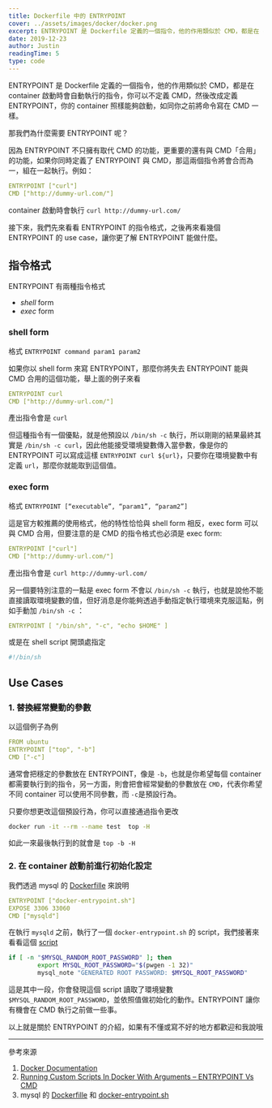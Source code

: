 ```yaml
---
title: Dockerfile 中的 ENTRYPOINT
cover: ../assets/images/docker/docker.png
excerpt: ENTRYPOINT 是 Dockerfile 定義的一個指令，他的作用類似於 CMD，都是在 container 啟動時會自動執行的指令，你可以不定義 CMD，然後改成定義 ENTRYPOINT，你的 container 照樣能夠啟動，如同你之前將命令寫在 CMD 一樣
date: 2019-12-23
author: Justin
readingTime: 5
type: code
---
```


ENTRYPOINT 是 Dockerfile 定義的一個指令，他的作用類似於 CMD，都是在 container 啟動時會自動執行的指令，你可以不定義 CMD，然後改成定義 ENTRYPOINT，你的 container 照樣能夠啟動，如同你之前將命令寫在 CMD 一樣。

那我們為什麼需要 ENTRYPOINT 呢？

因為 ENTRYPOINT 不只擁有取代 CMD 的功能，更重要的還有與 CMD「合用」的功能，如果你同時定義了 ENTRYPOINT 與 CMD，那這兩個指令將會合而為一，組在一起執行。例如：

```yaml
ENTRYPOINT ["curl"]
CMD ["http://dummy-url.com/"]
```

container 啟動時會執行 `curl http://dummy-url.com/`

接下來，我們先來看看 ENTRYPOINT 的指令格式，之後再來看幾個 ENTRYPOINT 的 use case，讓你更了解 ENTRYPOINT 能做什麼。

## 指令格式

ENTRYPOINT 有兩種指令格式

- _shell_ form
- _exec_ form

### shell form

格式 `ENTRYPOINT command param1 param2`

如果你以 shell form 來寫 ENTRYPOINT，那麼你將失去 ENTRYPOINT 能與 CMD 合用的這個功能，舉上面的例子來看

```yaml
ENTRYPOINT curl
CMD ["http://dummy-url.com/"]
```

產出指令會是 `curl`

但這種指令有一個優點，就是他預設以 `/bin/sh -c` 執行，所以剛剛的結果最終其實是 `/bin/sh -c curl`，因此他能接受環境變數傳入當參數，像是你的 ENTRYPOINT 可以寫成這樣 `ENTRYPOINT curl ${url}`，只要你在環境變數中有定義 `url`，那麼你就能取到這個值。

### exec form

格式 `ENTRYPOINT [“executable”, “param1”, “param2”]`

這是官方較推薦的使用格式，他的特性恰恰與 shell form 相反，exec form 可以與 CMD 合用，但要注意的是 CMD 的指令格式也必須是 exec form:

```yaml
ENTRYPOINT ["curl"]
CMD ["http://dummy-url.com/"]
```

產出指令會是 `curl http://dummy-url.com/`

另一個要特別注意的一點是 exec form 不會以 `/bin/sh -c` 執行，也就是說他不能直接讀取環境變數的值，但好消息是你能夠透過手動指定執行環境來克服這點，例如手動加 `/bin/sh -c` ：

```yaml
ENTRYPOINT [ "/bin/sh", "-c", "echo $HOME" ]
```

或是在 shell script 開頭處指定

```bash
#!/bin/sh
```

## Use Cases

### 1. 替換經常變動的參數

以這個例子為例

```yaml
FROM ubuntu
ENTRYPOINT ["top", "-b"]
CMD ["-c"]
```

通常會把穩定的參數放在 ENTRYPOINT，像是 `-b`，也就是你希望每個 container 都需要執行到的指令，另一方面，則會把會經常變動的參數放在 `CMD`，代表你希望不同 container 可以使用不同參數，而 `-c`是預設行為。

只要你想更改這個預設行為，你可以直接通過指令更改

```bash
docker run -it --rm --name test  top -H
```

如此一來最後執行到的就會是 `top -b -H`

### 2. 在 container 啟動前進行初始化設定

我們透過 mysql 的 [Dockerfille](https://github.com/docker-library/mysql/blob/6659750146b7a6b91a96c786729b4d482cf49fe6/8.0/Dockerfile) 來說明

```yaml
ENTRYPOINT ["docker-entrypoint.sh"]
EXPOSE 3306 33060
CMD ["mysqld"]
```

在執行 `mysqld` 之前，執行了一個 `docker-entrypoint.sh` 的 script，我們接著來看看這個 [script](https://github.com/docker-library/mysql/blob/6659750146b7a6b91a96c786729b4d482cf49fe6/8.0/docker-entrypoint.sh)

```bash
if [ -n "$MYSQL_RANDOM_ROOT_PASSWORD" ]; then
		export MYSQL_ROOT_PASSWORD="$(pwgen -1 32)"
		mysql_note "GENERATED ROOT PASSWORD: $MYSQL_ROOT_PASSWORD"
```

這是其中一段，你會發現這個 script 讀取了環境變數 `$MYSQL_RANDOM_ROOT_PASSWORD`，並依照值做初始化的動作。ENTRYPOINT 讓你有機會在 CMD 執行之前做一些事。

以上就是關於 ENTRYPOINT 的介紹，如果有不懂或寫不好的地方都歡迎和我說哦

---

參考來源

1. [Docker Documentation](https://docs.docker.com/engine/reference/builder/)
2. [Running Custom Scripts In Docker With Arguments – ENTRYPOINT Vs CMD](https://devopscube.com/run-scripts-docker-arguments/)
3. mysql 的 [Dockerfille](https://github.com/docker-library/mysql/blob/6659750146b7a6b91a96c786729b4d482cf49fe6/8.0/Dockerfile) 和 [docker-entrypoint.sh](https://github.com/docker-library/mysql/blob/6659750146b7a6b91a96c786729b4d482cf49fe6/8.0/docker-entrypoint.sh)
